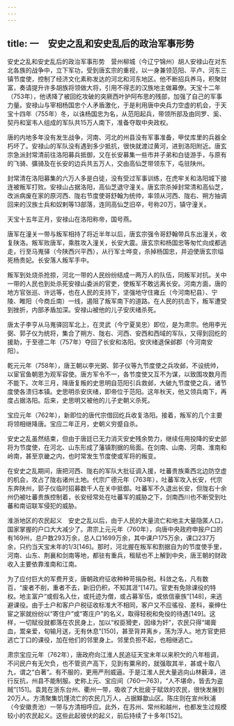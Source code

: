 ```yaml
---
---
---
```

title: 一　安史之乱和安史乱后的政治军事形势
---




安史之乱和安史乱后的政治军事形势　营州柳城（今辽宁锦州）胡人安禄山在对东北各族的战争中，立下军功，受到唐玄宗的重视，以一身兼领范阳、平卢、河东三镇节度使，控制了经济文化素称发达的河北和河东地区。他不断招兵养马，积聚财富，奏请提升许多胡族将领做大将，引用不得志的汉族地主做幕僚。天宝十二年（753年），他诱降了被回纥攻破的突厥西叶护阿布思的残部，加强了自己的军事力量。安禄山与宰相杨国忠个人矛盾激化，于是利用唐中央兵力空虚的机会，于天宝十四年（755年）冬，以诛杨国忠为名，从范阳起兵，带领所部及由同罗、奚、契丹和室韦人组成的军队共15万人南下，准备夺取中央政权。

唐的内地多年没有发生战争，河南、河北的州县没有军事准备，甲仗库里的兵器全朽坏了。安禄山的军队没有遇到多少抵抗，很快就渡过黄河，进到洛阳附近。唐玄宗急派封常清前往洛阳募兵抵御，又在长安募集一些市井子弟和白徒游手，与原有的飞骑、彍骑及在长安的边兵共五万人，交由高仙芝带领东下，屯驻陕州。

封常清在洛阳募集的六万人多是白徒，没有受过军事训练，在虎牢关和洛阳城下接连被叛军打败。安禄山占据洛阳，高仙芝退守潼关。唐玄宗杀掉封常清和高仙芝，改派病废在家的原河西、陇右节度使哥舒翰为统帅，率领从河西、陇右、朔方抽调回来的汉族士兵和奴剌等13部落，连同高仙芝旧卒，号称20万，镇守潼关。

天宝十五年正月，安禄山在洛阳称帝，国号燕。

唐军在潼关一带与叛军相持了将近半年以后，唐玄宗强令哥舒翰带兵东出潼关，收复陕洛。叛军败唐军，乘胜攻入潼关，长安大震。唐玄宗和杨国忠等匆忙向成都逃走，行至马嵬驿（今陕西兴平西），从行军士哗变，杀掉杨国忠，并迫使唐玄宗缢死杨贵妃。长安落人叛军手中。

叛军到处烧杀抢掠，河北一带的人民纷纷结成一两万人的队伍，同叛军对抗。关中一带的人民也到处杀死安禄山委派的官吏，使叛军不敢远离长安。河南方面，唐的地方官张巡、许远等，也在人民的支持下，坚强地守住雍丘（今河南杞县）、宁陵、睢阳（今商丘南）一线，遏阻了叛军南下的道路。在人民的抗击下，叛军遭受到挫折，内部矛盾加深。安禄山被他的儿子安庆绪杀死。

唐太子李亨从马嵬驿回军北上，在灵武（今宁夏吴忠）即位，是为肃宗。他用李光弼、郭子仪为统将，集合了朔方、陇右、河西、安西和西域的军队，又得到回纥的援助，于至德二年（757年）夺回了长安和洛阳。安庆绪退保邺郡（今河南安阳）。

乾元元年（758年），唐王朝以李光弼、郭子仪等九节度使之兵攻邺，不设统帅，以宦官鱼朝恩为观军容使。唐方军令不一，各节度使又互不为谋，以致围攻数月而不能下。次年三月，降唐复叛的史思明自范阳引兵救邺，大破九节度使之兵，诸节度使各溃归本镇。史思明杀安庆绪，即帝位于范阳。这年秋天，他又领兵南下，再度占据洛阳。后来，史思明又被他的儿子史朝义杀死。

宝应元年（762年），新即位的唐代宗借回纥兵收复洛阳。接着，叛军的几个主要将领相继降唐。宝应二年正月，史朝义穷蹙自杀。

安史之乱虽然结束，但由于唐廷已无力消灭安史残余势力，继续任用投降的安史部将为节度使，在河北、山东形成了藩镇割据的局面。在剑南、山南、河南、淮南和岭南，甚至京畿之内，也时常发生节度使或军将的叛变。

在安史之乱期间，唐把河西、陇右的军队大批征调入援，吐蕃贵族乘西北边防空虚的机会，攻占了陇右诸州土地。代宗广德元年（763年），吐蕃军攻入长安，代宗东奔陕州，郭子仪临时招募数千人在关中抵御。吐蕃军不久退出长安，但陇右十余州仍被吐蕃贵族控制着，长安经常处在吐蕃军的威胁之下，剑南西川也不断受到吐蕃和南诏联军侵犯的威胁。

淮浙地区的农民起义　安史之乱以后，由于人民的大量流亡和地主大量隐匿人口，国家掌握的户口大大减少了。肃宗上元元年（760年），向唐中央政府申报户口的有169州，总户数293万余，总人口1699万余，其中课户175万余，课口237万余，只约当天宝末年的1/3[146]。那时，河北握在叛军和割据自为的节度使手里，河南、山东、荆襄和剑南等地，都驻有重兵，租赋也不上解到中央，唐王朝的财政收入主要依靠淮南和江南。

为了应付巨大的军费开支，唐朝政府征收种种苛捐杂税。科敛之名，凡有数百，“废者不削，重者不去，新旧仍积，不知其涯”[147]。官吏有免除课役的特权。地主富户“或假名入仕，或托迹为僧，或占募军伍，或依信豪族”[148]，来逃避课役。由于土户和客户户税征收标准大不相同，客户又不应徭役、差科，豪绅仕宦之家就纷纷以“寄住户”或“寄庄户”的名义，取得轻税和免役的待遇[149]。这样，一切赋役就都落在农民身上，加以“权臣猾吏，因缘为奸”，农民只得“竭膏血，鬻亲爱，旬输月送，无有休息”[150]，甚至背井离乡，荡为浮人。地方官吏把逃亡丁口的课役，加在他们的邻里身上。邻里负担不起，也相继逃亡。

肃宗宝应元年（762年），唐政府向江淮人民追征天宝末年以来积欠的八年租调，不问民户有无欠负，也不管资产高下，见到有粟帛的，就强取其半，甚或十取八九，谓之“白著”。有不服的，更用严刑威逼。于是江淮人民大量逃向山林薮泽，进行反抗，州县不能制服。史称上元、宝应间（760—763)，“人不堪命，皆去为盗贼”[151]。袁晁在浙东台州、衢州一带，吸收了大批疲于赋敛的农民，很快发展到20万人。方清聚集饥馑流亡的农民几万人，占据黟歙山区。陈庄则在宣州秋浦（今安徽贵池）一带与方清相呼应。此外，在苏州、常州和越州，也都发生过规模较小的农民起义。这些此起彼伏的起义，前后持续了十多年[152]。